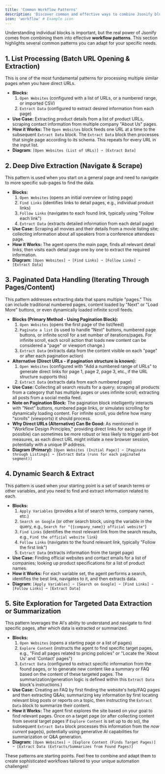 ```yaml
---
title: 'Common Workflow Patterns'
description: 'Discover common and effective ways to combine Jsonify blocks to solve various automation tasks.'
icon: 'workflow' # Example icon
---
```


Understanding individual blocks is important, but the real power of Jsonify comes from combining them into effective **workflow patterns**. This section highlights several common patterns you can adapt for your specific needs.

## 1. List Processing (Batch URL Opening & Extraction)

This is one of the most fundamental patterns for processing multiple similar pages when you have direct URLs.

* **Blocks:**
    1.  `Open Websites` (configured with a list of URLs, or a numbered range, or imported CSV)
    2.  `Extract Data` (configured to extract desired information from each page)
* **Use Case:** Extracting product details from a list of product URLs, scraping contact information from multiple company "About Us" pages.
* **How it Works:** The `Open Websites` block feeds one URL at a time to the subsequent `Extract Data` block. The `Extract Data` block then processes that single page according to its schema. This repeats for every URL in the input list.
* **Diagram:**
    `[Open Websites (List of URLs)] ➙ [Extract Data]`

## 2. Deep Dive Extraction (Navigate & Scrape)

This pattern is used when you start on a general page and need to navigate to more specific sub-pages to find the data.

* **Blocks:**
    1.  `Open Websites` (opens an initial overview or listing page)
    2.  `Find Links` (identifies links to detail pages, e.g., individual product links)
    3.  `Follow Links` (navigates to each found link, typically using "Follow each link")
    4.  `Extract Data` (extracts detailed information from each detail page)
* **Use Case:** Scraping all movies and their details from a movie listing site; collecting information about all speakers from a conference attendees page.
* **How it Works:** The agent opens the main page, finds all relevant detail links, then visits each detail page one by one to extract the required information.
* **Diagram:**
    `[Open Websites] ➙ [Find Links] ➙ [Follow Links] ➙ [Extract Data]`

## 3. Paginated Data Handling (Iterating Through Pages/Content)

This pattern addresses extracting data that spans multiple "pages." This can include traditional numbered pages, content loaded by "Next" or "Load More" buttons, or even dynamically loaded infinite scroll feeds.

* **Blocks (Primary Method - Using Pagination Block):**
    1.  `Open Websites` (opens the first page of the list/feed)
    2.  `Paginate a list` (is used to handle "Next" buttons, numbered page buttons, or infinite scroll for a set number of iterations/pages. For infinite scroll, each scroll action that loads new content can be considered a "page" or viewport change.)
    3.  `Extract Data` (extracts data from the content visible on each "page" or after each pagination action)
* **Alternative (Direct URLs - if pagination structure is known):**
    1.  `Open Websites` (configured with "Add a numbered range of URLs" to generate direct links for page 1, page 2, page 3, etc., if the URL structure supports this)
    2.  `Extract Data` (extracts data from each numbered page)
* **Use Case:** Collecting all search results for a query; scraping all products from a category that has multiple pages or uses infinite scroll; extracting all posts from a social media feed.
* **Note on Pagination Block:** The pagination block intelligently interacts with "Next" buttons, numbered page links, or simulates scrolling for dynamically loading content. For infinite scroll, you define how many "scrolls" (viewports) it should process.
* **Why Direct URLs (Alternative) Can Be Good:** As mentioned in "Workflow Design Principles," providing direct links for each page (if possible) can sometimes be more robust or less likely to trigger anti-bot measures, as each direct URL might initiate a new browser session, potentially with a unique IP address.
* **Diagram (Primary):**
    `[Open Websites (Initial Page)] ➙ [Paginate through Listings] ➙ [Extract Data (runs for each paginated segment)]`

## 4. Dynamic Search & Extract

This pattern is used when your starting point is a set of search terms or other variables, and you need to find and extract information related to each.

* **Blocks:**
    1.  `Apply Variables` (provides a list of search terms, company names, etc.)
    2.  `Search on Google` (or other search block, using the variable in the query, e.g., `Search for "{{company_name}} official website"`)
    3.  `Find Links` (identifies the most relevant link from the search results, e.g., `Find the official website link`)
    4.  `Follow Links` (navigates to the found relevant link, typically "Follow the first link")
    5.  `Extract Data` (extracts information from the target page)
* **Use Case:** Finding official websites and contact emails for a list of companies; looking up product specifications for a list of product names.
* **How it Works:** For each variable set, the agent performs a search, identifies the best link, navigates to it, and then extracts data.
* **Diagram:**
    `[Apply Variables] ➙ [Search on Google] ➙ [Find Links] ➙ [Follow Links] ➙ [Extract Data]`

## 5. Site Exploration for Targeted Data Extraction or Summarization

This pattern leverages the AI's ability to understand and navigate to find specific pages, after which data is extracted or summarized.

* **Blocks:**
    1.  `Open Websites` (opens a starting page or a list of pages)
    2.  `Explore Content` (instructs the agent to find specific target pages, e.g., "Find all pages related to pricing policies" or "Locate the 'About Us' and 'Contact' pages")
    3.  `Extract Data` (configured to extract specific information from the found pages, or to generate new content like a summary or FAQ based on the content of these targeted pages. The summarization/generation logic is defined within this `Extract Data` block's instructions.)
* **Use Case:** Creating an FAQ by first finding the website's help/FAQ pages and then extracting Q&As; summarizing key information by first locating relevant blog posts or reports on a topic, then instructing the `Extract Data` block to summarize their content.
* **How it Works:** The agent first explores the site based on your goal to find relevant pages. Once on a target page (or after collecting content from several target pages if `Explore Content` is set up to do so), the subsequent `Extract Data` block processes this information from the *now current* page(s), potentially using generative AI capabilities for summarization or Q&A generation.
* **Diagram:**
    `[Open Websites] ➙ [Explore Content (Finds Target Pages)] ➙ [Extract Data (Extracts/Summarizes from Found Pages)]`

These patterns are starting points. Feel free to combine and adapt them to create sophisticated workflows tailored to your unique automation challenges!